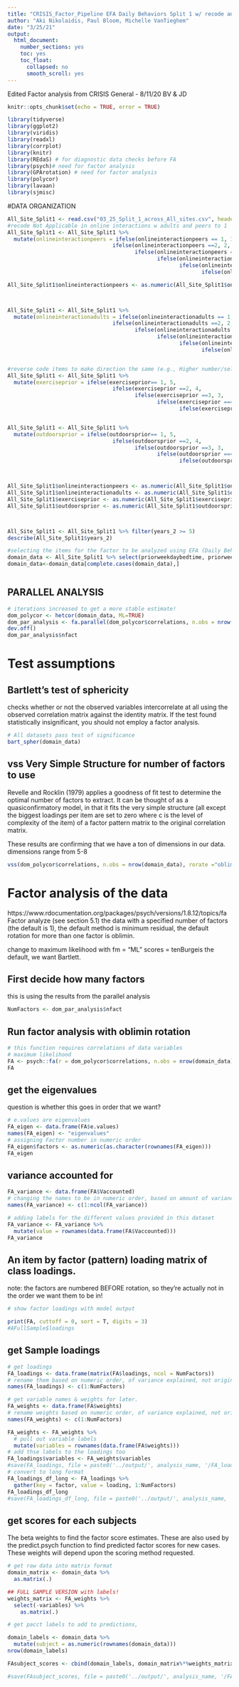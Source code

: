 ```yaml
---
title: "CRISIS_Factor_Pipeline EFA Daily Behaviors Split 1 w/ recode and over 5"
author: "Aki Nikolaidis, Paul Bloom, Michelle VanTieghem"
date: "3/25/21"
output:
  html_document:
    number_sections: yes
    toc: yes
    toc_float:
      collapsed: no
      smooth_scroll: yes
---
```

Edited Factor analysis from CRISIS General - 8/11/20 BV & JD



```r
knitr::opts_chunk$set(echo = TRUE, error = TRUE)
```

```r
library(tidyverse)
library(ggplot2)
library(viridis)
library(readxl)
library(corrplot)
library(knitr)
library(REdaS) # for diagnostic data checks before FA
library(psych)# need for factor analysis
library(GPArotation) # need for factor analysis
library(polycor)
library(lavaan)
library(sjmisc)

```

#DATA ORGANIZATION
```r
All_Site_Split1 <- read.csv("03_25_Split_1_across_All_sites.csv", header = TRUE, sep = ",")
#recode Not Applicable in online interactions w adults and peers to 1
All_Site_Split1 <- All_Site_Split1 %>%
  mutate(onlineinteractionpeers = ifelse(onlineinteractionpeers == 1, 1,
                                 ifelse(onlineinteractionpeers ==2, 2,
                                        ifelse(onlineinteractionpeers ==3, 3,
                                               ifelse(onlineinteractionpeers ==4, 4,
                                                      ifelse(onlineinteractionpeers ==5, 5,
                                                             ifelse(onlineinteractionpeers==6, 1, "check")))))))

All_Site_Split1$onlineinteractionpeers <- as.numeric(All_Site_Split1$onlineinteractionpeers)



All_Site_Split1 <- All_Site_Split1 %>%
  mutate(onlineinteractionadults = ifelse(onlineinteractionadults == 1, 1,
                                 ifelse(onlineinteractionadults ==2, 2,
                                        ifelse(onlineinteractionadults ==3, 3,
                                               ifelse(onlineinteractionadults ==4, 4,
                                                      ifelse(onlineinteractionadults ==5, 5,
                                                             ifelse(onlineinteractionadults==6, 1, "check")))))))


#reverse code items to make direction the same (e.g., Higher number/selection, worsening problems), such that indicator of problem matches direction of other variables 
All_Site_Split1 <- All_Site_Split1 %>%
  mutate(exerciseprior = ifelse(exerciseprior== 1, 5,
                                 ifelse(exerciseprior ==2, 4,
                                        ifelse(exerciseprior ==3, 3,
                                               ifelse(exerciseprior ==4, 2,
                                                      ifelse(exerciseprior ==5, 1, "check"))))))


All_Site_Split1 <- All_Site_Split1 %>%
  mutate(outdoorsprior = ifelse(outdoorsprior== 1, 5,
                                 ifelse(outdoorsprior ==2, 4,
                                        ifelse(outdoorsprior ==3, 3,
                                               ifelse(outdoorsprior ==4, 2,
                                                      ifelse(outdoorsprior ==5, 1, "check"))))))



All_Site_Split1$onlineinteractionpeers <- as.numeric(All_Site_Split1$onlineinteractionpeers)
All_Site_Split1$onlineinteractionadults <- as.numeric(All_Site_Split1$onlineinteractionadults)
All_Site_Split1$exerciseprior <- as.numeric(All_Site_Split1$exerciseprior)
All_Site_Split1$outdoorsprior <- as.numeric(All_Site_Split1$outdoorsprior)



All_Site_Split1 <- All_Site_Split1 %>% filter(years_2 >= 5)
describe(All_Site_Split1$years_2)

#selecting the items for the factor to be analyzed using EFA (Daily Behavior):
domain_data <- All_Site_Split1 %>% select(priorweekdaybedtime, priorweekendbedtime, priorhoursofsleepweekdays, priorhoursofsleepweekend, sleepdifficulties, wakeupduringnight, exerciseprior, outdoorsprior, priortvmedia, priorsocialmedia, priorvideogames, onlineinteractionpeers, onlineinteractionadults)
domain_data<-domain_data[complete.cases(domain_data),]



```

## PARALLEL ANALYSIS ####

```r
# iterations increased to get a more stable estimate! 
dom_polycor <- hetcor(domain_data, ML=TRUE)
dom_par_analysis <- fa.parallel(dom_polycor$correlations, n.obs = nrow(domain_data), n.iter = 1000, error.bars = TRUE)
dev.off()
dom_par_analysis$nfact

```

# Test assumptions 
## Bartlett’s test of sphericity

checks whether or not the observed variables intercorrelate at all using the observed correlation matrix against the identity matrix. If the test found statistically insignificant, you should not employ a factor analysis.
```r
# All datasets pass test of significance 
bart_spher(domain_data)
```

## vss Very Simple Structure for number of factors to use
Revelle and Rocklin (1979) applies a goodness of fit test to
determine the optimal number of factors to extract. It can be thought of as a quasiconfirmatory model, in that it fits the very simple structure (all except the biggest loadings per item are set to zero where c is the level of complexity of the item) of a factor pattern matrix to the original correlation matrix. 

These results are confirming that we have a ton of dimensions in our data. dimensions range from 5-8 

```r


vss(dom_polycor$correlations, n.obs = nrow(domain_data), rorate ="oblimin")

```


# Factor analysis of the data
https://www.rdocumentation.org/packages/psych/versions/1.8.12/topics/fa
Factor analyze (see section 5.1) the data with a specified number of factors (the
default is 1), the default method is minimum residual, the default rotation for more
than one factor is oblimin.

change to maximum likelihood with fm = "ML"
scores = tenBurgeis the default, we want Bartlett. 


## First decide how many factors
this is using the results from the parallel analysis 
```r

NumFactors <- dom_par_analysis$nfact


```

## Run factor analysis with oblimin rotation 
```r
# this function requires correlations of data variables
# maximum likelihood 
FA <- psych::fa(r = dom_polycor$correlations, n.obs = nrow(domain_data), nfactors = NumFactors, fm="ML", scores = "Bartlett", rotate = 'oblimin')
FA


```


## get the eigenvalues 
question is whether this goes in order that we want?
```r
# e.values are eigenvalues 
FA_eigen <- data.frame(FA$e.values)
names(FA_eigen) <- "eigenvalues"
# assigning Factor number in numeric order 
FA_eigen$factors <- as.numeric(as.character(rownames(FA_eigen)))
FA_eigen

```

## variance accounted for 
```r
FA_variance <- data.frame(FA$Vaccounted)
# changing the names to be in numeric order, based on amount of variance explained.
names(FA_variance) <- c(1:ncol(FA_variance))

# adding labels for the different values provided in this dataset 
FA_variance <- FA_variance %>%
  mutate(value = rownames(data.frame(FA$Vaccounted)))
FA_variance

```

## An item by factor (pattern) loading matrix of class loadings. 
note: the factors are numbered BEFORE rotation, so they're actually not in the order we want them to be in! 
```r
# show factor loadings with model output 

print(FA, cuttoff = 0, sort = T, digits = 3)
#AFullSample$loadings
```


## get Sample loadings 
```r
# get loadings
FA_loadings <- data.frame(matrix(FA$loadings, ncol = NumFactors))
# rename them based on numeric order, of variance explained, not original (un-rotated) labels 
names(FA_loadings) <- c(1:NumFactors)

# get variable names & weights for later. 
FA_weights <- data.frame(FA$weights)
# rename weights based on numeric order, of variance explained, not original (un-rotated) labels 
names(FA_weights) <- c(1:NumFactors)

FA_weights <- FA_weights %>%
  # pull out variable labels
  mutate(variables = rownames(data.frame(FA$weights))) 
# add thse labels to the loadings too 
FA_loadings$variables <- FA_weights$variables
#save(FA_loadings, file = paste0('../output/', analysis_name, '/FA_loadings_wide.Rdata'))
# convert to long format 
FA_loadings_df_long <- FA_loadings %>%
  gather(key = factor, value = loading, 1:NumFactors)
FA_loadings_df_long
#save(FA_loadings_df_long, file = paste0('../output/', analysis_name, '/FA_loadings_df_long.Rdata'))
```


## get scores for each subjects 
The beta weights to find the factor score estimates. These are also used by the predict.psych function to find predicted factor scores for new cases. These weights will depend upon the scoring method requested.
```r

# get raw data into matrix format 
domain_matrix <- domain_data %>%
  as.matrix(.)

## FULL SAMPLE VERSION with labels! 
weights_matrix <- FA_weights %>%
  select(-variables) %>%
    as.matrix(.)

# get pacct labels to add to predictions,

domain_labels <- domain_data %>%
  mutate(subject = as.numeric(rownames(domain_data)))
nrow(domain_labels)

FAsubject_scores <- cbind(domain_labels, domain_matrix%*%weights_matrix)

#save(FAsubject_scores, file = paste0('../output/', analysis_name, '/FA_subject_factor_scores.Rdata'))
                                            
```

